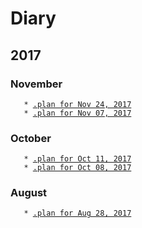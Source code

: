 = Diary =

== 2017 ==

=== November ===
    * [[2017-11-24|.plan for Nov 24, 2017]]
    * [[2017-11-07|.plan for Nov 07, 2017]]

=== October ===
    * [[2017-10-11|.plan for Oct 11, 2017]]
    * [[2017-10-08|.plan for Oct 08, 2017]]

=== August ===
    * [[2017-08-28|.plan for Aug 28, 2017]]

